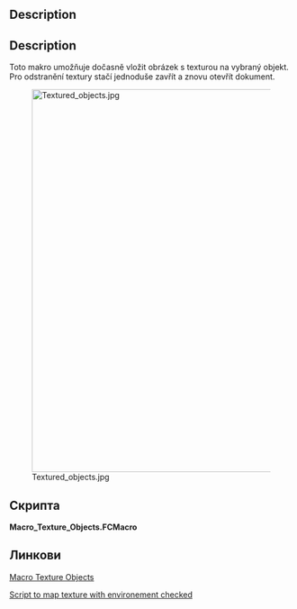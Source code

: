 <languages/>

<div class="mw-translate-fuzzy">
{{Macro/cs
|Name=Texture Objects
|Translate=Texture Objects
|Icon=Macro_Texture_Objects.png
|Description=Toto makro umožňuje dočasně vložit obrázek s texturou na vybraný objekt. Pro odstranění textury stačí jednoduše zavřít a znovu otevřít dokument.
|Author=yorik
|Version=1.0
|Date=2011-10-13
|Download=[https://www.freecadweb.org/wiki/images/d/da/Macro_Texture_Objects.png Icon Toolbar]
|FCVersion= 0.18 и испод
}}
</div>

<div lang="en" dir="ltr" class="mw-content-ltr">
==Description==
</div>

<div class="mw-translate-fuzzy">
==Description==
Toto makro umožňuje dočasně vložit obrázek s texturou na vybraný objekt. Pro odstranění textury stačí jednoduše zavřít a znovu otevřít dokument.
</div>

[[Image:Textured_objects.jpg|680px]]

<span id="Script"></span>
==Скрипта==

'''Macro_Texture_Objects.FCMacro'''

{{MacroCode|code=

import FreeCADGui
from PySide import QtGui
from pivy import coin

# get a jpg filename
jpgfilename = QtGui.QFileDialog.getOpenFileName(QtGui.QApplication.activeWindow(),'Open image file','*.jpg')

# apply textures
for obj in FreeCADGui.Selection.getSelection():
    rootnode = obj.ViewObject.RootNode
    tex =  coin.SoTexture2()
    tex.filename = str(jpgfilename[0])
    rootnode.insertChild(tex,1)

}}

<span id="Links"></span>
==Линкови==

<div class="mw-translate-fuzzy">
[https://forum.freecadweb.org/viewtopic.php?t=7216 Macro Texture Objects]
</div>

<div class="mw-translate-fuzzy">
[https://forum.freecadweb.org/viewtopic.php?f=3&t=28795 Script to map texture with environement checked]
</div>
